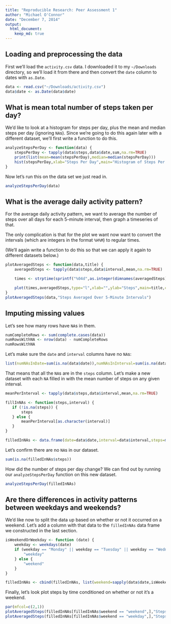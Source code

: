 ```yaml
---
title: "Reproducible Research: Peer Assessment 1"
author: "Michael O'Connor"
date: "December 7, 2014"
output:
  html_document:
    keep_md: true
---
```


## Loading and preprocessing the data

First we'll load the `activity.csv` data.  I downloaded it to my
`~/Downloads` directory, so we'll load it from there and then convert
the `date` column to dates with `as.Date`.

```r
data <- read.csv("~/Downloads/activity.csv")
data$date <- as.Date(data$date)
```

## What is mean total number of steps taken per day?

We'd like to look at a histogram for steps per day, plus the mean and
median steps per day (ignoring `NA`s).  Since we're going to do this again later with a
different dataset, we'll first write a function to do this.

```r
analyzeStepsPerDay <- function(data) {
    stepsPerDay <- tapply(data$steps,data$date,sum,na.rm=TRUE)
    print(list(mean=mean(stepsPerDay),median=median(stepsPerDay)))
    hist(stepsPerDay,xlab="Steps Per Day",main="Histogram of Steps Per Day",col="red")
}
```

Now let's run this on the data set we just read in.
```r
analyzeStepsPerDay(data)
```

## What is the average daily activity pattern?

For the average daily activity pattern, we want to average the number
of steps over all days for each 5-minute interval, then graph a
timeseries of that.

The only complication is that for the plot we want now want to convert
the intervals (which are integers in the format `%H%M`) to regular
times.

(We'll again write a function to do this so that we can apply it again
to different datasets below.)

```r
plotAveragedSteps <- function(data,title) {
    averagedSteps <- tapply(data$steps,data$interval,mean,na.rm=TRUE)

    times <- strptime(sprintf("%04d",as.integer(dimnames(averagedSteps)[[1]])),format="%H%M")

    plot(times,averagedSteps,type="l",xlab="",ylab="Steps",main=title,col="blue",lwd=3,tck=1)
}
plotAveragedSteps(data,"Steps Averaged Over 5-Minute Intervals")
```

## Imputing missing values

Let's see how many rows have `NA`s in them.

```r
numCompleteRows <- sum(complete.cases(data))
numRowsWithNA <- nrow(data) - numCompleteRows
numRowsWithNA
```

Let's make sure the `date` and `interval` columns have no `NA`s:
```r
list(numNAsInDate=sum(is.na(data$date)),numNAsInInterval=sum(is.na(data$interval)))
```

That means that all the `NA`s are in the `steps` column.  Let's make a
new dataset with each `NA` filled in with the mean number of steps on
any given interval.

```r
meanPerInterval <- tapply(data$steps,data$interval,mean,na.rm=TRUE)

fillInNAs <- function(steps,interval) {
   if (!is.na(steps)) {
       steps
   } else {
       meanPerInterval[as.character(interval)]
   }
}

filledInNAs <- data.frame(date=data$date,interval=data$interval,steps=mapply(fillInNAs, data$steps, data$interval))
```

Let's confirm there are no `NA`s in our dataset.

```r
sum(is.na(filledInNAs$steps))
```

How did the number of steps per day change?  We can find out by
running our `analyzeStepsPerDay` function on this new dataset.

```r
analyzeStepsPerDay(filledInNAs)
```

## Are there differences in activity patterns between weekdays and weekends?

We'd like now to split the data up based on whether or not it occurred
on a weekend.  Let's add a column with that data to the `filledInNAs`
data frame we constructed in the last section.


```r
isWeekendOrWeekday <- function (date) {
    weekday <- weekdays(date)
    if (weekday == "Monday" || weekday == "Tuesday" || weekday == "Wednesday" || weekday == "Thursday" || weekday == "Friday") {
        "weekday"
    } else {
        "weekend"
    }
}

filledInNAs <- cbind(filledInNAs, list(weekend=sapply(data$date,isWeekendOrWeekday)))
```

Finally, let's look plot steps by time conditioned on whether or not
it's a weekend.

```r
par(mfcol=c(2,1))
plotAveragedSteps(filledInNAs[filledInNAs$weekend == "weekend",],"Steps Averaged Over 5-Minute Intervals (Weekends)")
plotAveragedSteps(filledInNAs[filledInNAs$weekend == "weekday",],"Steps Averaged Over 5-Minute Intervals (Weekdays)")
```
